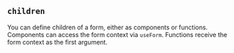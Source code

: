 
## `children`

You can define children of a form, either as components or functions.
Components can access the form context via `useForm`.
Functions receive the form context as the first argument.

<Example
  Component={Functions}
  code={FunctionsSrc}
  caption="children"
  expand
/>
